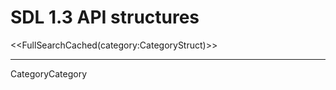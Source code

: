 <!-- #master-page:CategoryTemplate -->
<!-- #master-date:Unknown-Date -->
<!-- format wiki -->
<!-- language en -->

= SDL 1.3 API structures =

<<FullSearchCached(category:CategoryStruct)>>

----
CategoryCategory
